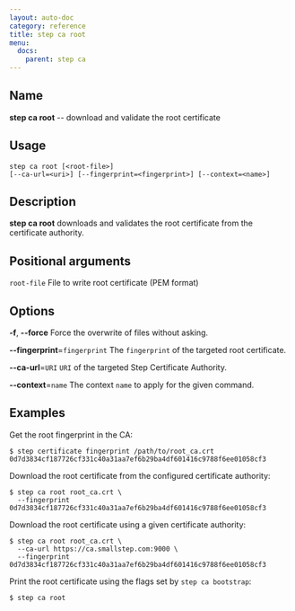 ```yaml
---
layout: auto-doc
category: reference
title: step ca root
menu:
  docs:
    parent: step ca
---
```


## Name
**step ca root** -- download and validate the root certificate

## Usage

```raw
step ca root [<root-file>]
[--ca-url=<uri>] [--fingerprint=<fingerprint>] [--context=<name>]
```

## Description

**step ca root** downloads and validates the root certificate from the
certificate authority.

## Positional arguments

`root-file`
File to write root certificate (PEM format)

## Options


**-f**, **--force**
Force the overwrite of files without asking.

**--fingerprint**=`fingerprint`
The `fingerprint` of the targeted root certificate.

**--ca-url**=`URI`
`URI` of the targeted Step Certificate Authority.

**--context**=`name`
The context `name` to apply for the given command.

## Examples

Get the root fingerprint in the CA:
```shell
$ step certificate fingerprint /path/to/root_ca.crt
0d7d3834cf187726cf331c40a31aa7ef6b29ba4df601416c9788f6ee01058cf3
```

Download the root certificate from the configured certificate authority:
```shell
$ step ca root root_ca.crt \
  --fingerprint 0d7d3834cf187726cf331c40a31aa7ef6b29ba4df601416c9788f6ee01058cf3
```

Download the root certificate using a given certificate authority:
```shell
$ step ca root root_ca.crt \
  --ca-url https://ca.smallstep.com:9000 \
  --fingerprint 0d7d3834cf187726cf331c40a31aa7ef6b29ba4df601416c9788f6ee01058cf3
```

Print the root certificate using the flags set by `step ca bootstrap`:
```shell
$ step ca root
```

